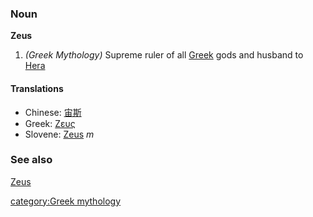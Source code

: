=== Noun ===
'''Zeus'''

#''(Greek Mythology)'' Supreme ruler of all [[Greek]] gods and husband to [[Hera]]

====Translations====
*Chinese: [[宙斯]]
*Greek: [[Ζευς]]
*Slovene: [[Zeus]] ''m''

===See also===
[[w:Zeus|Zeus]]

[[category:Greek mythology]]